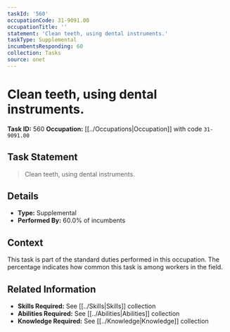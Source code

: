 ```yaml
---
taskId: '560'
occupationCode: 31-9091.00
occupationTitle: ''
statement: 'Clean teeth, using dental instruments.'
taskType: Supplemental
incumbentsResponding: 60
collection: Tasks
source: onet
---
```

# Clean teeth, using dental instruments.

**Task ID:** 560
**Occupation:** [[../Occupations|Occupation]] with code `31-9091.00`

## Task Statement

> Clean teeth, using dental instruments.

## Details

- **Type:** Supplemental
- **Performed By:** 60.0% of incumbents

## Context

This task is part of the standard duties performed in this occupation. The percentage indicates how common this task is among workers in the field.

## Related Information

- **Skills Required:** See [[../Skills|Skills]] collection
- **Abilities Required:** See [[../Abilities|Abilities]] collection
- **Knowledge Required:** See [[../Knowledge|Knowledge]] collection
